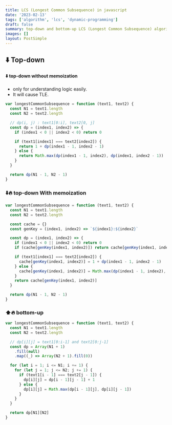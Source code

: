 ```yaml
---
title: LCS (Longest Common Subsequence) in javascript
date: '2023-02-13'
tags: ['algorithm', 'lcs', 'dynamic-programming']
draft: false
summary: top-down and bottom-up LCS (Longest Common Subsequence) algorithm in javascript
images: []
layout: PostSimple
---
```


## ⬇️ Top-down

#### ⬇️ top-down without memoization

- only for understanding logic easily.
- It will cause TLE.

```javascript
var longestCommonSubsequence = function (text1, text2) {
  const N1 = text1.length
  const N2 = text2.length

  // dp(i, j) : text1[0:i], text2[0, j]
  const dp = (index1, index2) => {
    if (index1 < 0 || index2 < 0) return 0

    if (text1[index1] === text2[index2]) {
      return 1 + dp(index1 - 1, index2 - 1)
    } else {
      return Math.max(dp(index1 - 1, index2), dp(index1, index2 - 1))
    }
  }

  return dp(N1 - 1, N2 - 1)
}
```

### ⬇️🔥 top-down With memoization

```javascript
var longestCommonSubsequence = function (text1, text2) {
  const N1 = text1.length
  const N2 = text2.length

  const cache = {}
  const genKey = (index1, index2) => `${index1}:${index2}`

  const dp = (index1, index2) => {
    if (index1 < 0 || index2 < 0) return 0
    if (cache[genKey(index1, index2)]) return cache[genKey(index1, index2)]

    if (text1[index1] === text2[index2]) {
      cache[genKey(index1, index2)] = 1 + dp(index1 - 1, index2 - 1)
    } else {
      cache[genKey(index1, index2)] = Math.max(dp(index1 - 1, index2), dp(index1, index2 - 1))
    }
    return cache[genKey(index1, index2)]
  }

  return dp(N1 - 1, N2 - 1)
}
```

### ⬆️🔥 bottom-up

```javascript
var longestCommonSubsequence = function (text1, text2) {
  const N1 = text1.length
  const N2 = text2.length

  // dp[i][j] = text1[0:i-1] and text2[0:j-1]
  const dp = Array(N1 + 1)
    .fill(null)
    .map((_) => Array(N2 + 1).fill(0))

  for (let i = 1; i <= N1; i += 1) {
    for (let j = 1; j <= N2; j += 1) {
      if (text1[i - 1] === text2[j - 1]) {
        dp[i][j] = dp[i - 1][j - 1] + 1
      } else {
        dp[i][j] = Math.max(dp[i - 1][j], dp[i][j - 1])
      }
    }
  }

  return dp[N1][N2]
}
```
